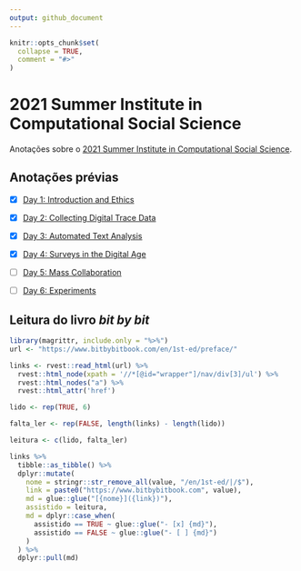 ```yaml
---
output: github_document
---
```


<!-- README.md is generated from README.Rmd. Please edit that file -->

```r
knitr::opts_chunk$set(
  collapse = TRUE,
  comment = "#>"
)
```

# 2021 Summer Institute in Computational Social Science

<!-- badges: start -->
<!-- badges: end -->

Anotações sobre o [2021 Summer Institute in Computational Social Science](https://sicss.io/2021/fgv-dapp-brazil/).


## Anotações prévias

- [X] [Day 1: Introduction and Ethics](notes/Day_1-Introduction_and_Ethics/README.md)

- [X] [Day 2: Collecting Digital Trace Data](notes/Day_2-Collecting_Digital_Trace_Data/README.md)

- [x] [Day 3: Automated Text Analysis](notes/Day_3-Automated_Text_Analysis/README.md)

- [x] [Day 4: Surveys in the Digital Age](notes/Day_4-Surveys_in_the_Digital_Age/README.md)

- [ ] [Day 5: Mass Collaboration](notes/Day_5-Mass_Collaboration/README.md)

- [ ] [Day 6: Experiments](notes/Day_6-Experiments/README.md)

## Leitura do livro *bit by bit*

```r
library(magrittr, include.only = "%>%")
url <- "https://www.bitbybitbook.com/en/1st-ed/preface/"

links <- rvest::read_html(url) %>% 
  rvest::html_node(xpath = '//*[@id="wrapper"]/nav/div[3]/ul') %>% 
  rvest::html_nodes("a") %>% 
  rvest::html_attr('href') 

lido <- rep(TRUE, 6)

falta_ler <- rep(FALSE, length(links) - length(lido))

leitura <- c(lido, falta_ler)

links %>%
  tibble::as_tibble() %>%
  dplyr::mutate(
    nome = stringr::str_remove_all(value, "/en/1st-ed/|/$"),
    link = paste0("https://www.bitbybitbook.com", value),
    md = glue::glue("[{nome}]({link})"),
    assistido = leitura,
    md = dplyr::case_when(
      assistido == TRUE ~ glue::glue("- [x] {md}"),
      assistido == FALSE ~ glue::glue("- [ ] {md}")
    )
  ) %>%
  dplyr::pull(md)


```

